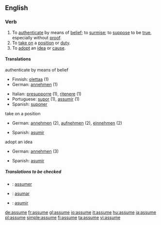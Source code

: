 ==English==

===Verb===
{{en-verb|assum|ing}}

# To [[authenticate]] by means of [[belief]]; to [[surmise]]; to [[suppose]] to be [[true]], especially without [[proof]].
# To [[take on]] a [[position]] or [[duty]].
# To [[adopt]] an [[idea]] or [[cause]].

====Translations====
;authenticate by means of belief
{{top}}
*Finnish: [[olettaa]] (1)
*German: [[annehmen]] (1)
{{mid}}
*Italian: [[presupporre]] (1), [[ritenere]] (1)
*Portuguese: [[supor]] (1), [[assumir]] (1)
*Spanish: [[suponer]]
{{bottom}}

;take on a position
{{top}}
*German: [[annehmen]] (2), [[aufnehmen]] (2), [[einnehmen]] (2)
{{mid}}
*Spanish: [[asumir]]
{{bottom}}

;adopt an idea
{{top}}
*German: [[annehmen]] (3)
{{mid}}
*Spanish: [[asumir]]
{{bottom}}

=====Translations to be checked=====
{{checktrans}}
*{{ttbc|French}}: [[assumer]]
*{{ttbc|Ido}}: [[asumar]]
*{{ttbc|Spanish}}: [[asumir]]

[[de:assume]]
[[fr:assume]]
[[gl:assume]]
[[io:assume]]
[[it:assume]]
[[hu:assume]]
[[ja:assume]]
[[pl:assume]]
[[simple:assume]]
[[fi:assume]]
[[ta:assume]]
[[vi:assume]]